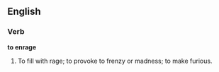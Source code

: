 ==English==

===Verb===

'''to enrage'''

#To fill with rage; to provoke to frenzy or madness; to make furious.